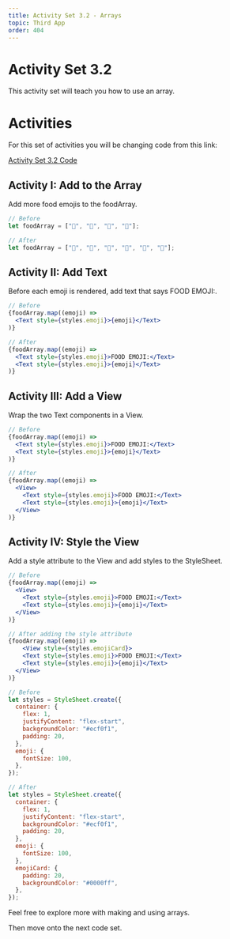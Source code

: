 ```yaml
---
title: Activity Set 3.2 - Arrays
topic: Third App
order: 404
---
```


# Activity Set 3.2

This activity set will teach you how to use an array.

# Activities

For this set of activities you will be changing code
from this link: 

<a href="https://snack.expo.io/@jeremyjgyoung/activity-set-3.2" target="_blank"  class="mdxLink">Activity Set 3.2 Code</a>

## Activity I: Add to the Array

Add more food emojis to the foodArray.

```jsx title=App.js
// Before
let foodArray = ["🍕", "🥯", "🥯", "🥗"];

// After
let foodArray = ["🍕", "🥯", "🥯", "🥗", "🍟", "🌮"];
```

## Activity II: Add Text

Before each emoji is rendered, add text that says FOOD EMOJI:.

```jsx title=App.js
// Before
{foodArray.map((emoji) =>
  <Text style={styles.emoji}>{emoji}</Text>
)}

// After
{foodArray.map((emoji) =>
  <Text style={styles.emoji}>FOOD EMOJI:</Text>
  <Text style={styles.emoji}>{emoji}</Text>
)}
```

## Activity III: Add a View

Wrap the two Text components in a View.

```jsx title=App.js
// Before
{foodArray.map((emoji) =>
  <Text style={styles.emoji}>FOOD EMOJI:</Text>
  <Text style={styles.emoji}>{emoji}</Text>
)}

// After
{foodArray.map((emoji) =>
  <View>
    <Text style={styles.emoji}>FOOD EMOJI:</Text>
    <Text style={styles.emoji}>{emoji}</Text>
  </View>
)}
```

## Activity IV: Style the View

Add a style attribute to the View and add styles to the StyleSheet.

```jsx title=App.js
// Before
{foodArray.map((emoji) =>
  <View>
    <Text style={styles.emoji}>FOOD EMOJI:</Text>
    <Text style={styles.emoji}>{emoji}</Text>
  </View>
)}

// After adding the style attribute
{foodArray.map((emoji) =>
    <View style={styles.emojiCard}>
    <Text style={styles.emoji}>FOOD EMOJI:</Text>
    <Text style={styles.emoji}>{emoji}</Text>
  </View>
)}

// Before
let styles = StyleSheet.create({
  container: {
    flex: 1,
    justifyContent: "flex-start",
    backgroundColor: "#ecf0f1",
    padding: 20,
  },
  emoji: {
    fontSize: 100,
  },
});

// After
let styles = StyleSheet.create({
  container: {
    flex: 1,
    justifyContent: "flex-start",
    backgroundColor: "#ecf0f1",
    padding: 20,
  },
  emoji: {
    fontSize: 100,
  },
  emojiCard: {
    padding: 20,
    backgroundColor: "#0000ff",
  },
});
```

Feel free to explore more with making and using arrays.

Then move onto the next code set.
